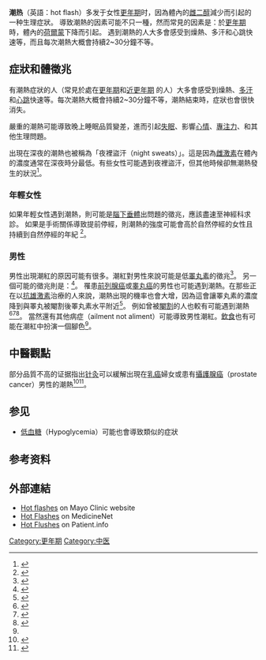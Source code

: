 {{medical}}
{{other uses|发热_(消歧義)}}
{{Infobox medical condition
| Name           = 潮热<br/>Hot flash 
| synonyms = 更年期潮熱
| Image          = 
| Caption        = 
| field          = [[婦科學|婦科學]]（Gynecology）
| ICD10          = <!-- {{ICD10|}}  -->
| ICD9           = <!-- {{ICD9|xxx}}  -->
| ICDO           = 
| OMIM           = 
| DiseasesDB     = 
| MedlinePlus    = 
| eMedicineSubj  = 
| eMedicineTopic = 
| MeshID         = 
}}
'''潮热'''（英語：hot flash）多发于女性[[更年期|更年期]]时，因為體內的[[雌二醇|雌二醇]]減少而引起{{tsl|en|Flushing (physiology)|皮膚發紅}}的一种生理症狀。
導致潮熱的因素可能不只一種，然而常見的因素是：於[[更年期|更年期]]時，體內的[[荷爾蒙|荷爾蒙]]下降而引起。
遇到潮熱的人大多會感受到燥熱、多汗和心跳快速等，而且每次潮熱大概會持續2~30分鐘不等。

==症狀和體徵兆==
有潮熱症狀的人（常見於處在[[更年期|更年期]]和[[近更年期|近更年期]]<!--perimenopause-->的人）大多會感受到燥熱、[[汗液|多汗]]和[[心跳|心跳]]快速等。每次潮熱大概會持續2~30分鐘不等，潮熱結束時，症狀也會很快消失。

嚴重的潮熱可能導致晚上睡眠品質變差，進而引起[[失眠|失眠]]、影響[[心情|心情]]、[[專注力|專注力]]、和其他生理問題。

出現在深夜的潮熱也被稱為「夜裡盜汗（night sweats）」。這是因為[[雌激素|雌激素]]在體內的濃度通常在深夜時分最低。有些女性可能遇到夜裡盜汗，但其他時候卻無潮熱發生的狀況<ref>{{cite web | author = University of Glasgow | authorlink = University of Glasgow | title = Doctors seek the key to understanding hot flushes | work = University News (Archive of news) | publisher = University of Glasgow | date = 24 October 2007 | url = http://www.gla.ac.uk/news/archiveofnews/2007/october/headline_50212_en.html | accessdate = 19 April 2013 | archive-date = 2019-06-11 | archive-url = https://web.archive.org/web/20190611164235/https://www.gla.ac.uk/news/archiveofnews/2007/october/headline_50212_en.html | dead-url = no }}</ref>。
===年輕女性 ===
如果年輕女性遇到潮熱，則可能是[[腦下垂體|腦下垂體]]出問題的徵兆，應該盡速至神經科求診。
如果是手術關係導致提前停經，則潮熱的強度可能會高於自然停經的女性且持續到自然停經的年紀
<ref name="Menopause on About.com">{{cite web | last = About.com | title = Menopause | publisher = About.com | date = n.d. | url = http://adam.about.net/reports/Menopause.htm | accessdate = 19 April 2013 | archive-date = 2011-03-09 | archive-url = https://web.archive.org/web/20110309173415/http://adam.about.net/reports/Menopause.htm | dead-url = yes }}</ref>。

===男性===
男性出現潮紅的原因可能有很多。潮紅對男性來說可能是低[[睪丸素|睪丸素]]的徵兆<ref>{{cite web | last = Bunyavanich | first = Supinda | title = Low Testosterone Could Kill You | work = ABC News | publisher = ABC News Internet Ventures | date = 6 June 2007 | url = http://abcnews.go.com/Health/ActiveAging/story?id=3247773#.UXKwlcWhhCI | accessdate = 20 April 2013 | archive-date = 2020-11-11 | archive-url = https://web.archive.org/web/20201111194321/https://abcnews.go.com/Health/ActiveAging/story?id=3247773#.UXKwlcWhhCI | dead-url = no }}</ref>。 
另一個可能的徵兆則是：{{tsl|en|andropause|男性更年期}}<ref name="livestrong.com">{{cite web | last = Holley | first = Casey L. | title = 5 Things You Need to Know About the Causes of Hot Flashes in Men | work = Livestrong.com | publisher = Demand Media Inc. | date = 11 August 2011 | url = http://www.livestrong.com/article/9770-need-causes-hot-flashes-men/ | accessdate = 20 April 2013 | archive-date = 2019-06-30 | archive-url = https://web.archive.org/web/20190630060641/https://www.livestrong.com/article/9770-need-causes-hot-flashes-men/ | dead-url = no }}</ref>。 
罹患[[前列腺癌|前列腺癌]]或[[睾丸癌|睾丸癌]]的男性也可能遇到潮熱。在那些正在以[[抗雄激素|抗雄激素]]治療的人來說，潮熱出現的機率也會大增，因為這會讓睪丸素的濃度降到與睪丸被閹割後睪丸素水平附近<ref>{{cite web | title = What to Expect During Therapy | work = Lupron Depot | publisher = Abbott Laboratories | url = http://www.lupronadvancedprostatecancer.com/about-lupron-depot/what-to-expect-during-therapy.cfm | accessdate = 20 April 2013 | archive-date = 2013-11-23 | archive-url = https://web.archive.org/web/20131123024938/http://www.lupronadvancedprostatecancer.com/about-lupron-depot/what-to-expect-during-therapy.cfm | dead-url = no }}</ref>。 
例如曾被[[閹割|閹割]]的人也較有可能遇到潮熱<ref>{{cite web | title = Hot Flashes In Men -- Mayo Clinic Researchers Describe A Treatment | work = ScienceDaily | publisher = Science Daily LLC | date = 19 October 2004 | url = http://sciencedaily.com/releases/2004/10/041019085808.htm | accessdate = 20 April 2013 | archive-date = 2021-03-09 | archive-url = https://web.archive.org/web/20210309175802/http://www.sciencedaily.com/releases/2004/10/041019085808.htm | dead-url = no }}</ref><ref>{{cite journal | last = Engstrom | first = Christine A. | last2 = Kasper | first2 = Christine E. | title = Physiology and Endocrinology of Hot Flashes in Prostate Cancer | journal = American Journal of Men's Health | volume = 1 | issue = 1 | pages = 8–17 | publisher = Sage Publications | date = March 2007 | url = http://jmh.sagepub.com/content/1/1/8.abstract | doi = 10.1177/1557988306294162 | accessdate = 20 April 2013 | archive-date = 2012-08-14 | archive-url = https://web.archive.org/web/20120814074635/http://jmh.sagepub.com/content/1/1/8.abstract | dead-url = no }}</ref><ref>{{cite web | last = Anitei | first = Stefan | title = Men Can Experience Hot Flashes, Just Like Women in Menopause | work = Softpedia | publisher = Softpedia | date = 16 April 2007 | url = http://news.softpedia.com/news/Men-Can-Experience-Hot-Flashes-Like-Menopause-Women-52030.shtml | accessdate = 20 April 2013 | archive-date = 2020-08-07 | archive-url = https://web.archive.org/web/20200807183147/https://news.softpedia.com/news/Men-Can-Experience-Hot-Flashes-Like-Menopause-Women-52030.shtml | dead-url = no }}</ref>。
當然還有其他病症（ailment not aliment）可能導致男性潮紅。[[飲食|飲食]]也有可能在潮紅中扮演一個腳色<ref name="livestrong.com"/>。 

==中醫觀點==
部分品質不高的证据指出[[针灸|针灸]]可以緩解出現在[[乳癌|乳癌]]婦女或患有[[攝護腺癌|攝護腺癌]]（prostate cancer）男性的潮熱<ref>{{cite journal|last=Frisk|first=Jessica W.|author2=Hammar, Mats L.|author3=Ingvar, Martin|author4=Spetz Holm, Anna-Clara E.|title=How long do the effects of acupuncture on hot flashes persist in cancer patients?|journal={{tsl|en|Supportive Care in Cancer||Supportive Care in Cancer}}|date=30 January 2014|volume=22|issue=5|pages=1409–1415|doi=10.1007/s00520-014-2126-2|url=http://link.springer.com/article/10.1007%2Fs00520-014-2126-2|access-date=2017-07-16|archive-date=2019-06-29|archive-url=https://web.archive.org/web/20190629155034/https://link.springer.com/article/10.1007/s00520-014-2126-2|dead-url=no}}</ref><ref>{{cite journal|author1=MS Lee |author2=KH Kim |author3=BC Shin |author4=E Ernst |title=Acupuncture for treating hot flushes in men with prostate cancer: a systematic review|journal=Supportive Care in Cancer|date=July 2009|volume=17|issue=7|pages=763–70|pmid=19224253|doi=10.1007/s00520-009-0589-3}}</ref>。

== 参见 ==
* [[低血糖|低血糖]]（Hypoglycemia）可能也會導致類似的症狀 <!--(low blood sugar) can cause similar symptoms -->

==参考资料==
{{Reflist|30em}}

==外部連結==
* [http://www.mayoclinic.com/health/hot-flashes/DS01143 Hot flashes] {{Wayback|url=http://www.mayoclinic.com/health/hot-flashes/DS01143 |date=20190826224924 }} on Mayo Clinic website
* [http://www.medicinenet.com/hot_flashes/article.htm Hot Flashes] {{Wayback|url=http://www.medicinenet.com/hot_flashes/article.htm |date=20210417134609 }} on MedicineNet
* [http://www.patient.info/doctor/Hot-Flushes.htm Hot Flushes] on Patient.info<!-- Citations can be derived from this article -->
{{Humandevelopment}}
{{portal bar|醫學|性|藥理學|化學|生物|動物|植物|飲食|社會}}
{{DEFAULTSORT:Hot Flash}}
[[Category:更年期|Category:更年期]]
[[Category:中医|Category:中医]]